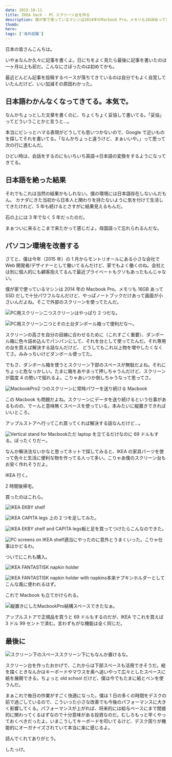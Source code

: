 ```yaml
---
date: 2015-10-11
title: IKEA hack - PC スクリーン台を作る
description: 僕が家で使っているマシンは2014年のMacbook Pro。メモリも16GBあってSSDだしで十分パワフルなんだけど、やっぱノートブックだけあって画面が小さいんだよね。そこで外部のスクリーンを使ってたんだ。
thumb:
hero:
tags: ['海外就職']
---
```


日本の皆さんこんちは。

いやぁなんか久々に記事を書くよ。日にちをよく見たら最後に記事を書いたのは一ヶ月以上も前だ。こんなにさぼったのは初めてかも。

最近どんどん記事を投稿するペースが落ちてきているのは自分でもよく自覚していたんだけど、いい加減その原因わかった。

## 日本語わかんなくなってきてる。本気で。

なんかちょっとした文章を書くのに、ちょくちょく妥協して書いてる。「妥協」ってどういうことかと言うと…。

本当にビシっとハマる表現がどうしても思いつかないので、Google で近いものを探してそれを書いてる。「なんかちょっと違うけど、まぁいいや。」って思って次の行に進むんだ。

ひどい時は、会話をするのにもいちいち英語->日本語の変換をするようになってきてる。

## 日本語を絶った結果

それでもこれは当然の結果かもしれない。僕の環境には日本語存在しないんだもん。 カナダにきた当初から日本人と関わりを持たないように気を付けて生活してきたけれど、5 年も続けるとさすがに結果見えるもんだ。

石の上には 3 年でなく 5 年だったのだ。

まぁついに来るとこまで来たかって感じだよ。母国語って忘れられるんだな。

## パソコン環境を改善する

さてと、僕は今年（2015 年）の 1 月からモントリオールにある小さな会社で Web 開発者/デザイナーとして働いてるんだけど、家でもよく働くのね。会社とは別に個人的にも顧客抱えてるんで最近プライベートもクソもあったもんじゃない。

僕が家で使っているマシンは 2014 年の Macbook Pro。メモリも 16GB あって SSD だしで十分パワフルなんだけど、やっぱノートブックだけあって画面が小さいんだよね。そこで外部のスクリーンを使ってたんだ。

![PC用スクリーン二つ](../images/ikea-hack/ikea-hack-01.jpg)スクリーンはやっぱり 2 つだな。

![PC用スクリーン二つとその土台](../images/ikea-hack/ikea-hack-02.jpg)ダンボール箱って便利だな〜。

スクリーンの高さを自分の目線に合わせるために（これすごく重要）、ダンボール箱に色々詰め込んでパンパンにして、それを台として使ってたんだ。それ専用の台を買えば解決する話なんだけど、 どうしてもこれ以上物を増やしたくなくてさ。みみっちいけどダンボール使ってた。

でもさ、ダンボール箱を使うとスクリーン下部のスペースが無駄だよね。それにちょっと危なっかしい。たまに箱をあやまって押しちゃうんだけど、スクリーンが震度 4 の勢いで揺れるよ。こりゃあいつか倒しちゃうなって思ってさ。

![MacbookPro](../images/ikea-hack/ikea-hack-03.jpg)2 つのスクリーンに常時パワーを送り続ける Macbook

この Macbook も問題だよね。スクリーンにデータを送り続けるという仕事があるものの、でーんと意味無くスペースを使っている。本みたいに縦置きできればいいところ。

アップルストアへ行ってこれ買ってくれば解決する話なんだけど…。

![Vertical stand for
  Macbook](../images/ikea-hack/ikea-hack-04.jpg)ただ laptop を立てるだけなのに 69 ドルもする。ぼったくりだー。

なんか解決法ないかなと思ってネットで探してみると、IKEA の家具パーツを使って色々と生活に便利な物を作ってる人って多い。こりゃあ僕のスクリーン台もお安く作れそうだよ。

IKEA 行く。

2 時間後帰宅。

買ったのはこれら。

![IKEA EKBY shelf](../images/ikea-hack/ikea-hack-05.jpg)

![IKEA CAPITA legs](../images/ikea-hack/ikea-hack-06.jpg)
上の 2 つを足してみた。

![IKEA EKBY shelf and CAPITA
  legs](../images/ikea-hack/ikea-hack-07.jpg)板と足を買ってつけたらこんなのできた。

![PC screens on IKEA
  shelf](../images/ikea-hack/ikea-hack-08.jpg)適当にやったのに意外とうまくいった。こりゃ仕事はかどるわ。

ついでにこれも購入。

![IKEA FANTASTISK napkin holder](../images/ikea-hack/ikea-hack-09.jpg)

![IKEA FANTASTISK napkin holder with
  napkins](../images/ikea-hack/ikea-hack-10.jpg)本来ナプキンホルダーとしてこんな風に使われるはず。

これで Macbook も立てかけられる。

![縦置きにしたMacbookPro](../images/ikea-hack/ikea-hack-11.jpg)結構スペースできたなぁ。

アップルストアで正規品を買うと 69 ドルもするのだが、IKEA でこれを買えば 3 ドル 99 セントで済む。言わずもがな機能は全く同じだ。

## 最後に

![スクリーン下のスペース](../images/ikea-hack/ikea-hack-12.jpg)スクリーン下にもなんか置けるな。

スクリーン台を作ったおかげで、これからは下部スペースも活用できそうだ。絵を描くときなんかはキーボードやマウスを奥へ追いやって広々としたスペースに紙を展開できる。ちょっと old school だけど、僕は今でもたまに紙とペンを使うんだ。

まぁこれで毎日の作業がすごく快適になった。僕は 1 日の多くの時間をデスクの前で過ごしているので、こういった小さな改善でも今後のパフォーマンスに大きく影響してくる。パフォーマンスが上がれば、将来的には給与ベースにまで間接的に関わってくるはずなので十分意味がある投資なのだ。むしろもっと早くやっておくべきだったよ。いまこうしてキーボードを叩いてるけど、デスク周りが機能的にオーガナイズされていて本当に楽に感じるよ。

読んでくれてありがとう。

したっけ。
